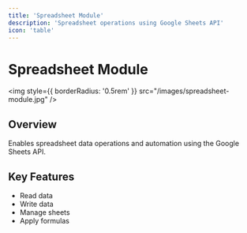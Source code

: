 ```yaml
---
title: 'Spreadsheet Module'
description: 'Spreadsheet operations using Google Sheets API'
icon: 'table'
---
```


# Spreadsheet Module

<img
  style={{ borderRadius: '0.5rem' }}
  src="/images/spreadsheet-module.jpg"
/>

## Overview

Enables spreadsheet data operations and automation using the Google Sheets API.

## Key Features

- Read data
- Write data
- Manage sheets
- Apply formulas 